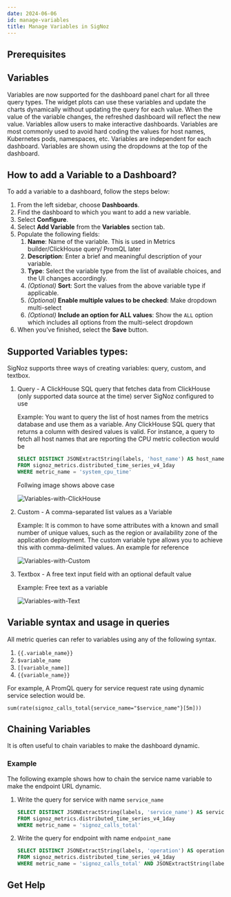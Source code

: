 ```yaml
---
date: 2024-06-06
id: manage-variables
title: Manage Variables in SigNoz
---
```



## Prerequisites

<PrereqsInstrument />


## Variables

Variables are now supported for the dashboard panel chart for all three query types. The widget plots can use these variables and update the charts dynamically without updating the query for each value. When the value of the variable changes, the refreshed dashboard will reflect the new value. Variables allow users to make interactive dashboards. Variables are most commonly used to avoid hard coding the values for host names, Kubernetes pods, namespaces, etc. Variables are independent for each dashboard. Variables are shown using the dropdowns at the top of the dashboard.

## How to add a Variable to a Dashboard?

To add a variable to a dashboard, follow the steps below:

1. From the left sidebar, choose **Dashboards**.
2. Find the dashboard to which you want to add a new variable.
3. Select **Configure**.
4. Select **Add Variable** from the **Variables** section tab.
5. Populate the following fields:
    1. **Name**: Name of the variable. This is used in Metrics builder/ClickHouse query/ PromQL later
    2. **Description**: Enter a brief and meaningful description of your variable.
    3. **Type**: Select the variable type from the list of available choices, and the UI changes accordingly.
    4. _(Optional)_ **Sort**: Sort the values from the above variable type if applicable.
    5. _(Optional)_ **Enable multiple values to be checked**: Make dropdown multi-select
    6. _(Optional)_ **Include an option for ALL values**: Show the `ALL` option which includes all options from the multi-select dropdown
6. When you’ve finished, select the **Save** button.


## Supported Variables types:

SigNoz supports three ways of creating variables: query, custom, and textbox.

1. Query - A ClickHouse SQL query that fetches data from ClickHouse (only supported data source at the time) server SigNoz configured to use

    Example: You want to query the list of host names from the metrics database and use them as a variable. Any ClickHouse SQL query that returns a column with desired values is valid. For instance, a query to fetch all host names that are reporting the CPU metric collection would be

    ```sql
    SELECT DISTINCT JSONExtractString(labels, 'host_name') AS host_name
    FROM signoz_metrics.distributed_time_series_v4_1day
    WHERE metric_name = 'system_cpu_time'
    ```

    Follwing image shows above case

    ![Variables-with-ClickHouse](/img/docs/var_with_clickhouse_sql.png)

2. Custom  - A comma-separated list values as a Variable

    Example: It is common to have some attributes with a known and small number of unique values, such as the region or availability zone of the application deployment. The custom variable type allows you to achieve this with comma-delimited values. An example for reference

    ![Variables-with-Custom](/img/docs/custom-regions-vars.webp)


3. Textbox - A free text input field with an optional default value

    Example: Free text as a variable

    ![Variables-with-Text](/img/docs/text-box-limit-variable.webp)

## Variable syntax and usage in queries

All metric queries can refer to variables using any of the following syntax.

1. `{{.variable_name}}`
2. `$variable_name`
3. `[[variable_name]]`
4. `{{variable_name}}`

For example, A PromQL query for service request rate using dynamic service selection would be.

```
sum(rate(signoz_calls_total{service_name="$service_name"}[5m]))
```

## Chaining Variables

It is often useful to chain variables to make the dashboard dynamic.

### Example

The following example shows how to chain the service name variable to make the endpoint URL dynamic.

1. Write the query for service with name `service_name`

    ```sql
    SELECT DISTINCT JSONExtractString(labels, 'service_name') AS service_name
    FROM signoz_metrics.distributed_time_series_v4_1day
    WHERE metric_name = 'signoz_calls_total'
    ```

2. Write the query for endpoint with name `endpoint_name`

    ```sql
    SELECT DISTINCT JSONExtractString(labels, 'operation') AS operation
    FROM signoz_metrics.distributed_time_series_v4_1day
    WHERE metric_name = 'signoz_calls_total' AND JSONExtractString(labels, 'service_name') IN {{.service_name}}
    ```

## Get Help

<GetHelp />
